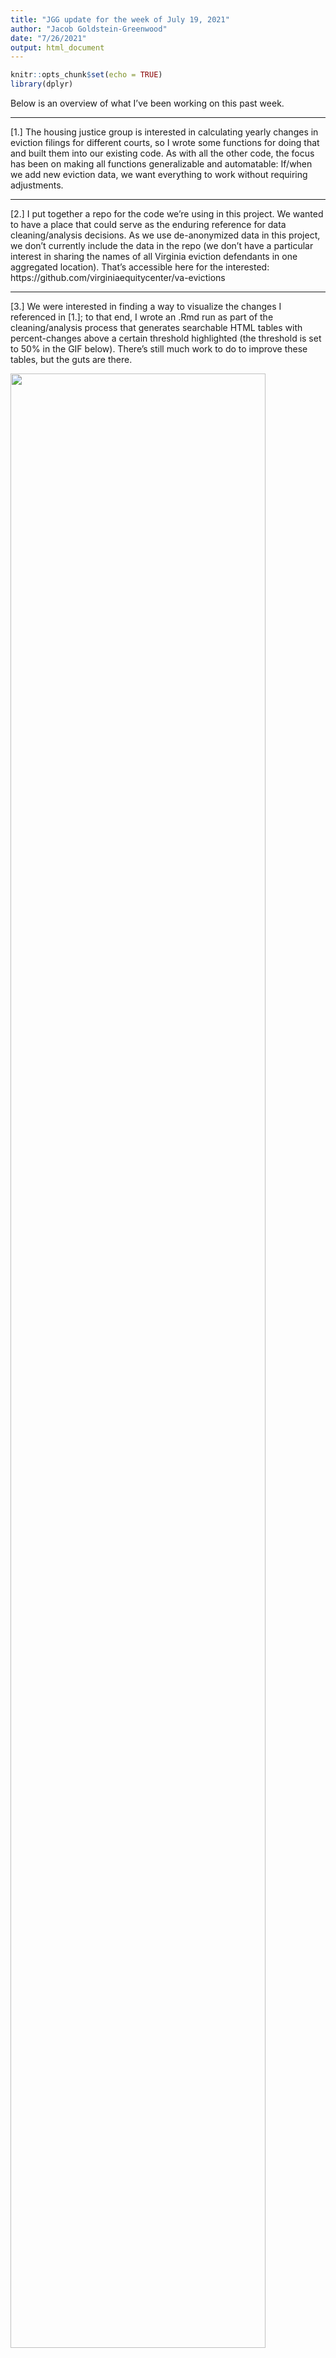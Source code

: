 ```yaml
---
title: "JGG update for the week of July 19, 2021"
author: "Jacob Goldstein-Greenwood"
date: "7/26/2021"
output: html_document
---
```


```r
knitr::opts_chunk$set(echo = TRUE)
library(dplyr)
```

Below is an overview of what I've been working on this past week.

---

[1.] The housing justice group is interested in calculating yearly changes in eviction filings for different courts, so I wrote some functions for doing that and built them into our existing code. As with all the other code, the focus has been on making all functions generalizable and automatable: If/when we add new eviction data, we want everything to work without requiring adjustments.

---

[2.] I put together a repo for the code we're using in this project. We wanted to have a place that could serve as the enduring reference for data cleaning/analysis decisions. As we use de-anonymized data in this project, we don't currently include the data in the repo (we don't have a particular interest in sharing the names of all Virginia eviction defendants in one aggregated location). That's accessible here for the interested: https://github.com/virginiaequitycenter/va-evictions

---

[3.] We were interested in finding a way to visualize the changes I referenced in [1.]; to that end, I wrote an .Rmd run as part of the cleaning/analysis process that generates searchable HTML tables with percent-changes above a certain threshold highlighted (the threshold is set to 50% in the GIF below). There's still much work to do to improve these tables, but the guts are there.

![](jgg-update-week-of-7-19-gif.gif){width=90%}

---

[4.] Michele recently wrote and received a grant from the local planning district to construct a database of evictions in Charlottesville and Albemarle (congrats!). We met with the granting group on Thursday to discuss that work, and I've begun planning the data cleaning/analysis.